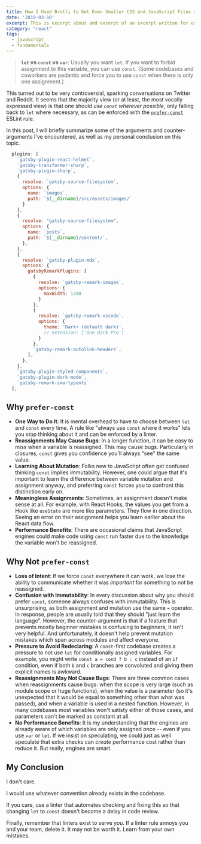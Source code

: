 ```yaml
---
title: How I Used Brotli to Get Even Smaller CSS and JavaScript Files at CDN Scale
date: '2019-03-10'
excerpt: This is excerpt about and excerpt of an excerpt written for excerpt
category: "react"
tags: 
  - javascript
  - fundamentals
---
```



>**`let` vs `const` vs `var`**: Usually you want `let`. If you want to forbid assignment to this variable, you can use `const`. (Some codebases and coworkers are pedantic and force you to use `const` when there is only one assignment.)

This turned out to be very controversial, sparking conversations on Twitter and Reddit. It seems that the majority view (or at least, the most vocally expressed view) is that one should *use `const` wherever possible,* only falling back to `let` where necessary, as can be enforced with the [`prefer-const`](https://eslint.org/docs/rules/prefer-const) ESLint rule.

In this post, I will briefly summarize some of the arguments and counter-arguments I've encountered, as well as my personal conclusion on this topic.

```js
  plugins: [
    `gatsby-plugin-react-helmet`,
    `gatsby-transformer-sharp`,
    `gatsby-plugin-sharp`,
    {
      resolve: `gatsby-source-filesystem`,
      options: {
        name: `images`,
        path: `${__dirname}/src/assets/images/`
      }
    },
    {
      resolve: "gatsby-source-filesystem",
      options: {
        name: `posts`,
        path: `${__dirname}/content/`,
      },
    },
    {
      resolve: `gatsby-plugin-mdx`,
      options: {
        gatsbyRemarkPlugins: [
          {
            resolve: `gatsby-remark-images`,
            options: {
              maxWidth: 1200
            }
          },
          {
            resolve: `gatsby-remark-vscode`,
            options: {
              theme: 'Dark+ (default dark)',
              // extension: ['One Dark Pro']
            }
          },
          `gatsby-remark-autolink-headers`,
        ],
      },
    },
    `gatsby-plugin-styled-components`,
    `gatsby-plugin-dark-mode`,
    `gatsby-remark-smartypants`
  ],
```

## Why `prefer-const`

* **One Way to Do It**: It is mental overhead to have to choose between `let` and `const` every time. A rule like "always use `const` where it works" lets you stop thinking about it and can be enforced by a linter.
* **Reassignments May Cause Bugs**: In a longer function, it can be easy to miss when a variable is reassigned. This may cause bugs. Particularly in closures, `const` gives you confidence you'll always "see" the same value.
* **Learning About Mutation**: Folks new to JavaScript often get confused thinking `const` implies immutability. However, one could argue that it's important to learn the difference between variable mutation and assignment anyway, and preferring `const` forces you to confront this distinction early on.
* **Meaningless Assignments**: Sometimes, an assignment doesn't make sense at all. For example, with React Hooks, the values you get from a Hook like `useState` are more like parameters. They flow in one direction. Seeing an error on their assignment helps you learn earlier about the React data flow.
* **Performance Benefits**: There are occasional claims that JavaScript engines could make code using `const` run faster due to the knowledge the variable won't be reassigned.

## Why Not `prefer-const`

* **Loss of Intent**: If we force `const` everywhere it can work, we lose the ability to communicate whether it was *important* for something to not be reassigned.
* **Confusion with Immutability**: In every discussion about why you should prefer `const`, someone always confuses with immutability. This is unsurprising, as both assignment and mutation use the same `=` operator. In response, people are usually told that they should "just learn the language". However, the counter-argument is that if a feature that prevents mostly beginner mistakes is confusing to beginners, it isn't very helpful. And unfortunately, it doesn't help prevent mutation mistakes which span across modules and affect everyone.
* **Pressure to Avoid Redeclaring**: A `const`-first codebase creates a pressure to not use `let` for conditionally assigned variables. For example, you might write `const a = cond ? b : c` instead of an `if` condition, even if both `b` and `c` branches are convoluted and giving them explicit names is awkward.
* **Reassignments May Not Cause Bugs**: There are three common cases when reassignments cause bugs: when the scope is very large (such as module scope or huge functions), when the value is a parameter (so it's unexpected that it would be equal to something other than what was passed), and when a variable is used in a nested function. However, in many codebases most variables won't satisfy either of those cases, and parameters can't be marked as constant at all.
* **No Performance Benefits**: It is my understanding that the engines are already aware of which variables are only assigned once -- even if you use `var` or `let`. If we insist on speculating, we could just as well speculate that extra checks can *create* performance cost rather than reduce it. But really, engines are smart.

## My Conclusion

I don't care.

I would use whatever convention already exists in the codebase.

If you care, use a linter that automates checking and fixing this so that changing `let` to `const` doesn't become a delay in code review.

Finally, remember that linters exist to serve *you*. If a linter rule annoys you and your team, delete it. It may not be worth it. Learn from your own mistakes.
